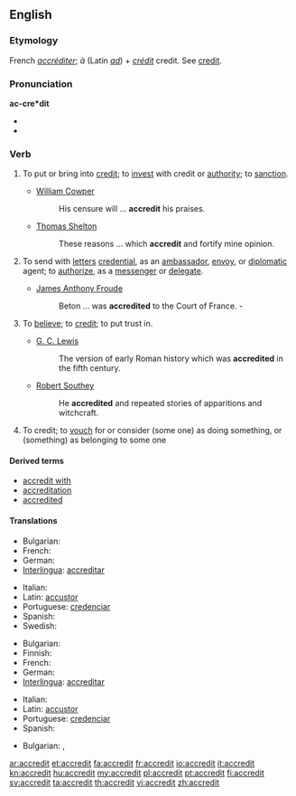 ==English==

===Etymology===
French ''[[accréditer]]''; ''à'' (Latin ''[[ad]]'') + ''[[crédit]]'' credit. See [[credit]].

===Pronunciation===
'''ac-cre*dit'''
* {{IPA|/əˈkrɛdɪt/}}
* {{audio|en-us-accredit.ogg|Audio (US)}}

===Verb===
{{en-verb}}

# {{transitive}} To put or bring into [[credit]]; to [[invest]] with credit or [[authority]]; to [[sanction]].
#* {{rfdate}} [[w:William Cowper|William Cowper]]
#*: His censure will ... '''accredit''' his praises.
#* {{rfdate}} [[w:Thomas Shelton|Thomas Shelton]]
#*: These reasons ... which '''accredit''' and fortify mine opinion.
# {{transitive}} To send with [[letter]]s [[credential]], as an [[ambassador]], [[envoy]], or [[diplomatic]] agent; to [[authorize]], as a [[messenger]] or [[delegate]].
#* {{rfdate}} [[w:James Anthony Froude|James Anthony Froude]]
#*: Beton ... was '''accredited''' to the Court of France. -
# {{transitive}} To [[believe]]; to [[credit]]; to put trust in.
#* {{rfdate}} [[w:G. C. Lewis|G. C. Lewis]]
#*: The version of early Roman history which was '''accredited''' in the fifth century.
#* {{rfdate}} [[w:Robert Southey|Robert Southey]]
#*: He '''accredited''' and repeated stories of apparitions and witchcraft.
# {{transitive}} To credit; to [[vouch]] for or consider (some one) as doing something, or (something) as belonging to some one

====Derived terms====
* [[accredit with]]
* [[accreditation]]
* [[accredited]]

====Translations====
{{trans-top|To put or bring into credit; to invest with credit or authority; to sanction}}
* Bulgarian: {{t|bg|упълномощавам}}
* French: {{t+|fr|accréditer}}
* German: {{t+|de|akkreditieren}}
* [[Interlingua]]: [[accreditar]]
{{trans-mid}}
* Italian: {{t+|it|accreditare}}
* Latin: [[accustor]]
* Portuguese: [[credenciar]]
* Spanish: {{t-|es|acreditar}}
* Swedish: {{t|sv|ackreditera}}
{{trans-bottom}}
{{trans-top|To send with letters credential, as an ambassador, envoy, or diplomatic agent; to authorize, as a messenger or delegate.}}
* Bulgarian: {{t|bg|акредитирам}}
* Finnish: {{t+|fi|akkreditoida}}
* French: {{t+|fr|accréditer}}
* German: {{t+|de|akkreditieren}}
* [[Interlingua]]: [[accreditar]]
{{trans-mid}}
* Italian: {{t+|it|accreditare}}
* Latin: [[accustor]]
* Portuguese: [[credenciar]]
* Spanish: {{t-|es|acreditar}}
{{trans-bottom}}
{{trans-top|To believe; to credit; to put trust in}}
* Bulgarian: {{t|bg|поверявам}},  {{t|bg|доверявам}}
{{trans-mid}}
{{trans-bottom}}

[[ar:accredit]]
[[et:accredit]]
[[fa:accredit]]
[[fr:accredit]]
[[io:accredit]]
[[it:accredit]]
[[kn:accredit]]
[[hu:accredit]]
[[my:accredit]]
[[pl:accredit]]
[[pt:accredit]]
[[fi:accredit]]
[[sv:accredit]]
[[ta:accredit]]
[[th:accredit]]
[[vi:accredit]]
[[zh:accredit]]